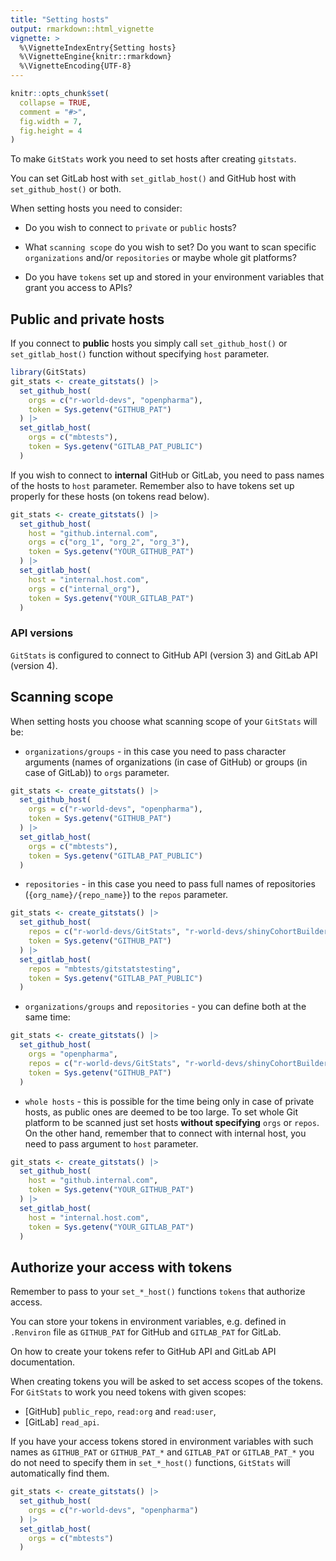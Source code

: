 ---
title: "Setting hosts"
output: rmarkdown::html_vignette
vignette: >
  %\VignetteIndexEntry{Setting hosts}
  %\VignetteEngine{knitr::rmarkdown}
  %\VignetteEncoding{UTF-8}
---

```{r, include = FALSE}
knitr::opts_chunk$set(
  collapse = TRUE,
  comment = "#>",
  fig.width = 7,
  fig.height = 4
)
```


To make `GitStats` work you need to set hosts after creating `gitstats`.

You can set GitLab host with `set_gitlab_host()` and GitHub host with `set_github_host()` or both.

When setting hosts you need to consider:

* Do you wish to connect to `private` or `public` hosts?

* What `scanning scope` do you wish to set? Do you want to scan specific `organizations` and/or `repositories` or maybe whole git platforms?

* Do you have `tokens` set up and stored in your environment variables that grant you access to APIs?

## Public and private hosts

If you connect to **public** hosts you simply call `set_github_host()` or `set_gitlab_host()` function without specifying `host` parameter.

```{r, eval = FALSE}
library(GitStats)
git_stats <- create_gitstats() |>
  set_github_host(
    orgs = c("r-world-devs", "openpharma"),
    token = Sys.getenv("GITHUB_PAT")
  ) |>
  set_gitlab_host(
    orgs = c("mbtests"),
    token = Sys.getenv("GITLAB_PAT_PUBLIC")
  )
```

If you wish to connect to **internal** GitHub or GitLab, you need to pass names of the hosts to `host` parameter. Remember also to have tokens set up properly for these hosts (on tokens read below).

```r
git_stats <- create_gitstats() |>
  set_github_host(
    host = "github.internal.com",
    orgs = c("org_1", "org_2", "org_3"),
    token = Sys.getenv("YOUR_GITHUB_PAT")
  ) |>
  set_gitlab_host(
    host = "internal.host.com",
    orgs = c("internal_org"),
    token = Sys.getenv("YOUR_GITLAB_PAT")
  )
```

### API versions

`GitStats` is configured to connect to GitHub API (version 3) and GitLab API (version 4).

## Scanning scope

When setting hosts you choose what scanning scope of your `GitStats` will be:

* `organizations/groups` - in this case you need to pass character arguments (names of organizations (in case of GitHub) or groups (in case of GitLab)) to `orgs` parameter.

```{r, eval = FALSE}
git_stats <- create_gitstats() |>
  set_github_host(
    orgs = c("r-world-devs", "openpharma"),
    token = Sys.getenv("GITHUB_PAT")
  ) |>
  set_gitlab_host(
    orgs = c("mbtests"),
    token = Sys.getenv("GITLAB_PAT_PUBLIC")
  )
```

* `repositories` - in this case you need to pass full names of repositories (`{org_name}/{repo_name}`) to the `repos` parameter.

```{r, eval = FALSE}
git_stats <- create_gitstats() |>
  set_github_host(
    repos = c("r-world-devs/GitStats", "r-world-devs/shinyCohortBuilder", "openpharma/DataFakeR"),
    token = Sys.getenv("GITHUB_PAT")
  ) |>
  set_gitlab_host(
    repos = "mbtests/gitstatstesting",
    token = Sys.getenv("GITLAB_PAT_PUBLIC")
  )
```

* `organizations/groups` and `repositories` - you can define both at the same time:

```{r, eval = FALSE}
git_stats <- create_gitstats() |>
  set_github_host(
    orgs = "openpharma",
    repos = c("r-world-devs/GitStats", "r-world-devs/shinyCohortBuilder"),
    token = Sys.getenv("GITHUB_PAT")
  )
```

* `whole hosts` - this is possible for the time being only in case of private hosts, as public ones are deemed to be too large. To set whole Git platform to be scanned just set hosts **without specifying** `orgs` or `repos`. On the other hand, remember that to connect with internal host, you need to pass argument to `host` parameter.

```r
git_stats <- create_gitstats() |>
  set_github_host(
    host = "github.internal.com",
    token = Sys.getenv("YOUR_GITHUB_PAT")
  ) |>
  set_gitlab_host(
    host = "internal.host.com",
    token = Sys.getenv("YOUR_GITLAB_PAT")
  )
```

## Authorize your access with tokens

Remember to pass to your `set_*_host()` functions `tokens` that authorize access.

You can store your tokens in environment variables, e.g. defined in `.Renviron` file as `GITHUB_PAT` for GitHub and `GITLAB_PAT` for GitLab.

On how to create your tokens refer to GitHub API and GitLab API documentation.

When creating tokens you will be asked to set access scopes of the tokens. For `GitStats` to work you need tokens with given scopes:

- [GitHub] `public_repo`, `read:org` and `read:user`,
- [GitLab] `read_api`.

If you have your access tokens stored in environment variables with such names as `GITHUB_PAT` or `GITHUB_PAT_*` and `GITLAB_PAT` or `GITLAB_PAT_*` you do not need to specify them in `set_*_host()` functions, `GitStats` will automatically find them.

```{r, eval = FALSE}
git_stats <- create_gitstats() |>
  set_github_host(
    orgs = c("r-world-devs", "openpharma")
  ) |>
  set_gitlab_host(
    orgs = c("mbtests")
  )
```
